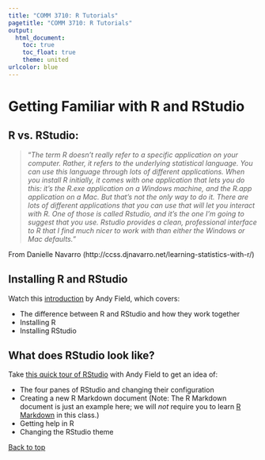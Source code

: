 ```yaml
---
title: "COMM 3710: R Tutorials"
pagetitle: "COMM 3710: R Tutorials"
output:
  html_document:
    toc: true
    toc_float: true
    theme: united
urlcolor: blue
---
```


# Getting Familiar with R and RStudio 

## R vs. RStudio:   

> "*The term R doesn’t really refer to a specific application on your computer. Rather, it refers to the underlying statistical language. You can use this language through lots of different applications. When you install R initially, it comes with one application that lets you do this: it’s the R.exe application on a Windows machine, and the R.app application on a Mac. But that’s not the only way to do it. There are lots of different applications that you can use that will let you interact with R. One of those is called Rstudio, and it’s the one I’m going to suggest that you use. Rstudio provides a clean, professional interface to R that I find much nicer to work with than either the Windows or Mac defaults.*"

From Danielle Navarro (http://ccss.djnavarro.net/learning-statistics-with-r/)

## Installing R and RStudio 
Watch this [introduction](https://www.youtube.com/watch?time_continue=93&v=ZvPFKfNHBNQ&feature=emb_logo) by Andy Field, which covers:  

* The difference between R and RStudio and how they work together  
* Installing R    
* Installing RStudio

## What does RStudio look like? 
Take [this quick tour of RStudio](https://www.youtube.com/watch?time_continue=184&v=HWnanydsBCs&feature=emb_logo) with Andy Field  to get an idea of: 

* The four panes of RStudio and changing their configuration
* Creating a new R Markdown document (Note: The R Markdown document is just an example here; we will *not* require you to learn [R Markdown](https://rmarkdown.rstudio.com/) in this class.) 
* Getting help in R
* Changing the RStudio theme

<a href="#top">Back to top</a>

